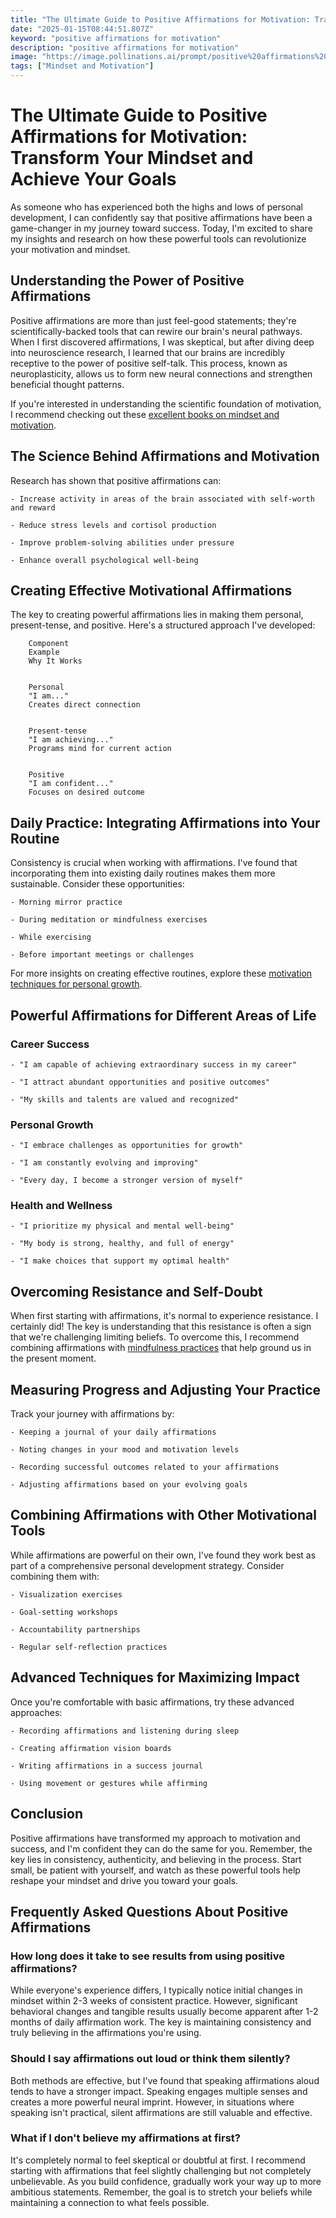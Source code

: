 ```yaml
---
title: "The Ultimate Guide to Positive Affirmations for Motivation: Transform Your Mindset and Achieve Your Goals"
date: "2025-01-15T08:44:51.807Z"
keyword: "positive affirmations for motivation"
description: "positive affirmations for motivation"
image: "https://image.pollinations.ai/prompt/positive%20affirmations%20for%20motivation%2C%20realistic%20photo%2C%20high%20quality%2C%204k?width=1024&height=1024&nologo=true"
tags: ["Mindset and Motivation"]
---
```



# The Ultimate Guide to Positive Affirmations for Motivation: Transform Your Mindset and Achieve Your Goals


As someone who has experienced both the highs and lows of personal development, I can confidently say that positive affirmations have been a game-changer in my journey toward success. Today, I'm excited to share my insights and research on how these powerful tools can revolutionize your motivation and mindset.



## Understanding the Power of Positive Affirmations


Positive affirmations are more than just feel-good statements; they're scientifically-backed tools that can rewire our brain's neural pathways. When I first discovered affirmations, I was skeptical, but after diving deep into neuroscience research, I learned that our brains are incredibly receptive to the power of positive self-talk. This process, known as neuroplasticity, allows us to form new neural connections and strengthen beneficial thought patterns.



If you're interested in understanding the scientific foundation of motivation, I recommend checking out these [excellent books on mindset and motivation](https://productivityprospect.com/blog/best-books-on-mindset-and-motivation-for-entrepreneurs/).



## The Science Behind Affirmations and Motivation


Research has shown that positive affirmations can:



    - Increase activity in areas of the brain associated with self-worth and reward

    - Reduce stress levels and cortisol production

    - Improve problem-solving abilities under pressure

    - Enhance overall psychological well-being



## Creating Effective Motivational Affirmations


The key to creating powerful affirmations lies in making them personal, present-tense, and positive. Here's a structured approach I've developed:




    
        Component
        Example
        Why It Works
    
    
        Personal
        "I am..."
        Creates direct connection
    
    
        Present-tense
        "I am achieving..."
        Programs mind for current action
    
    
        Positive
        "I am confident..."
        Focuses on desired outcome
    




## Daily Practice: Integrating Affirmations into Your Routine


Consistency is crucial when working with affirmations. I've found that incorporating them into existing daily routines makes them more sustainable. Consider these opportunities:




    - Morning mirror practice

    - During meditation or mindfulness exercises

    - While exercising

    - Before important meetings or challenges



For more insights on creating effective routines, explore these [motivation techniques for personal growth](https://productivityprospect.com/blog/effective-motivation-techniques-for-personal-growth/).



## Powerful Affirmations for Different Areas of Life


### Career Success


    - "I am capable of achieving extraordinary success in my career"

    - "I attract abundant opportunities and positive outcomes"

    - "My skills and talents are valued and recognized"



### Personal Growth


    - "I embrace challenges as opportunities for growth"

    - "I am constantly evolving and improving"

    - "Every day, I become a stronger version of myself"



### Health and Wellness


    - "I prioritize my physical and mental well-being"

    - "My body is strong, healthy, and full of energy"

    - "I make choices that support my optimal health"



## Overcoming Resistance and Self-Doubt


When first starting with affirmations, it's normal to experience resistance. I certainly did! The key is understanding that this resistance is often a sign that we're challenging limiting beliefs. To overcome this, I recommend combining affirmations with [mindfulness practices](https://productivityprospect.com/blog/mindfulness-techniques-for-improving-focus-and-motivation/) that help ground us in the present moment.



## Measuring Progress and Adjusting Your Practice


Track your journey with affirmations by:



    - Keeping a journal of your daily affirmations

    - Noting changes in your mood and motivation levels

    - Recording successful outcomes related to your affirmations

    - Adjusting affirmations based on your evolving goals



## Combining Affirmations with Other Motivational Tools


While affirmations are powerful on their own, I've found they work best as part of a comprehensive personal development strategy. Consider combining them with:



    - Visualization exercises

    - Goal-setting workshops

    - Accountability partnerships

    - Regular self-reflection practices



## Advanced Techniques for Maximizing Impact


Once you're comfortable with basic affirmations, try these advanced approaches:



    - Recording affirmations and listening during sleep

    - Creating affirmation vision boards

    - Writing affirmations in a success journal

    - Using movement or gestures while affirming



## Conclusion


Positive affirmations have transformed my approach to motivation and success, and I'm confident they can do the same for you. Remember, the key lies in consistency, authenticity, and believing in the process. Start small, be patient with yourself, and watch as these powerful tools help reshape your mindset and drive you toward your goals.



## Frequently Asked Questions About Positive Affirmations


### How long does it take to see results from using positive affirmations?

While everyone's experience differs, I typically notice initial changes in mindset within 2-3 weeks of consistent practice. However, significant behavioral changes and tangible results usually become apparent after 1-2 months of daily affirmation work. The key is maintaining consistency and truly believing in the affirmations you're using.



### Should I say affirmations out loud or think them silently?

Both methods are effective, but I've found that speaking affirmations aloud tends to have a stronger impact. Speaking engages multiple senses and creates a more powerful neural imprint. However, in situations where speaking isn't practical, silent affirmations are still valuable and effective.



### What if I don't believe my affirmations at first?

It's completely normal to feel skeptical or doubtful at first. I recommend starting with affirmations that feel slightly challenging but not completely unbelievable. As you build confidence, gradually work your way up to more ambitious statements. Remember, the goal is to stretch your beliefs while maintaining a connection to what feels possible.



